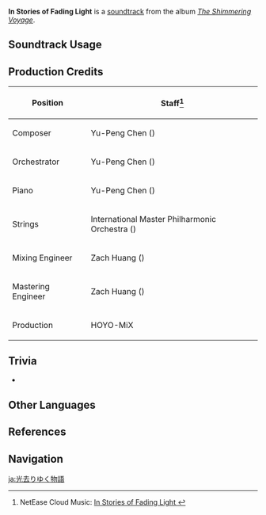 {{Soundtrack Infobox
|image          = The Shimmering Voyage.png
|album          = The Shimmering Voyage
|disc           = 1
|number         = 12
|featured       =
|featured2      =
|featured3      =
|featured_disc  =
|featured_disc2 =
|featured_disc3 =
|youtube_id     = IGgoyBXaW18
|spotify_id     = 43EhtSsz7o828M5mCCIprH
|previous       = Cautious Explorers
|next           = Cozy Company
}}
'''In Stories of Fading Light''' is a [[soundtrack]] from the album ''[[The Shimmering Voyage]]''.

==Soundtrack Usage==
{{Soundtrack Usage
|location = Golden Apple Archipelago//night
}}

==Production Credits==
{| class="wikitable"
! Position
! Staff<ref>NetEase Cloud Music: [https://music.163.com/#/song?id=1861403390 In Stories of Fading Light {{zh|光彩渐逝的故事}}]</ref>
|-
! Composer
| Yu-Peng Chen ({{zh|陈致逸}})
|-
! Orchestrator
| Yu-Peng Chen ({{zh|陈致逸}})
|-
! Piano
| Yu-Peng Chen ({{zh|陈致逸}})
|-
! Strings
| International Master Philharmonic Orchestra ({{zh|国际首席爱乐乐团}})
|-
! Mixing Engineer
| Zach Huang ({{zh|黄巍}})
|-
! Mastering Engineer
| Zach Huang ({{zh|黄巍}})
|-
! Production
| HOYO-MiX
|}

==Trivia==
* {{Transclude|Comforting Quietude|GAATheme3|section=1}}

==Other Languages==
{{Other Languages
|en      = In Stories of Fading Light
|zhs     = 光彩渐逝的故事
|zhs_rm  = Guāngcǎi Jiànshì de Gùshì
|zht     = 光彩漸逝的故事
|zht_rm  = Guāngcǎi Jiànshì de Gùshì
|zh_tl   = 
|ja      = 光去りゆく物語
|ja_rm   = Hikari Sariyuku Monogatari
|ja_tl   = Tales of Fading Light
}}

==References==
{{Reflist}}

==Navigation==
{{Soundtrack Navbox|The Shimmering Voyage|1}}

[[ja:光去りゆく物語]]